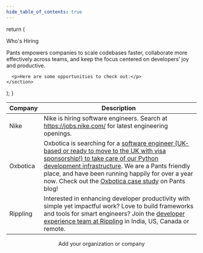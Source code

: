 ```yaml
---
hide_table_of_contents: true
---
```



  return (
    <section className="margin-top--lg margin-bottom--lg text--center">
      <Heading as="h1">Who's Hiring</Heading>
      <p>
        Pants empowers companies to scale codebases faster, collaborate more
        effectively across teams, and keep the focus centered on developers’ joy
        and productive.
      </p>

      <p>Here are some opportunities to check out:</p>
    </section>

);
}

<Header />

| Company  | Description                                                                                                                                                                                                                                                                                                                                                                                                             |
| -------- | ----------------------------------------------------------------------------------------------------------------------------------------------------------------------------------------------------------------------------------------------------------------------------------------------------------------------------------------------------------------------------------------------------------------------- |
| Nike     | Nike is hiring software engineers. Search at https://jobs.nike.com/ for latest engineering openings.                                                                                                                                                                                                                                                                                                                    |
| Oxbotica | Oxbotica is searching for a [software engineer (UK-based or ready to move to the UK with visa sponsorship!) to take care of our Python development infrastructure](https://apply.workable.com/oxbotica/j/E2961524A4/). We are a Pants friendly place, and have been running happily for over a year now. Check out the [Oxbotica case study](https://blog.pantsbuild.org/introducing-pants-to-oxbotica/) on Pants blog! |
| Rippling | Interested in enhancing developer productivity with simple yet impactful work? Love to build frameworks and tools for smart engineers? Join the [developer experience team at Rippling](https://www.rippling.com/careers) in India, US, Canada or remote.                                                                                                                                                               |

<div className="margin-top--lg text--center">
  <Link className="button button--primary" to="/404">
    <span>Add your organization or company</span>
  </Link>
</div>
